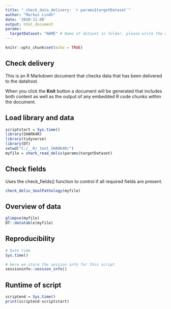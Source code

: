 ```yaml
---
title: "_check_data_delivery: `r params$targetDataset`"
author: "Markus Lindh"
date: '2020-11-08'
output: html_document
params:
  targetDataset: "NAME" # Name of dataset in folder, please write the name exactly as it is in the current source data folder
---
```


```r
knitr::opts_chunk$set(echo = TRUE)
```

## Check delivery

This is an R Markdown document that checks data that has been delivered to the datahost.

When you click the **Knit** button a document will be generated that includes both content as well as the output of any embedded R code chunks within the document.

## Load library and data

```r
scriptstart = Sys.time()
library(SHARK4R)
library(tidyverse)
library(DT)
setwd("C:/__R/_test_SHARK4R/")
myfile = shark_read_deliv(params$targetDataset)
```

## Check fields

Uses the check_fields() function to control if all required fields are present.

```r
check_deliv_SealPathology(myfile)
```

## Overview of data

```r
glimpse(myfile)
DT::datatable(myfile)
```

## Reproducibility

```r
# Date time
Sys.time()

# Here we store the session info for this script
sessioninfo::session_info()
```

## Runtime of script

```r
scriptend = Sys.time()
print(scriptend-scriptstart)
```